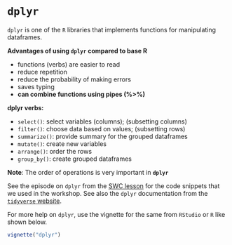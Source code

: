 # `dplyr`

`dplyr` is one of the `R` libraries that implements functions for manipulating dataframes. 

      
**Advantages of using `dplyr` compared to base R**

 - functions (verbs) are easier to read
 - reduce repetition
 - reduce the probability of making errors
 - saves typing 
 - **can combine functions using pipes (%>%)**
  
    
**dplyr verbs:**

- `select()`: select variables (columns); (subsetting columns)  
- `filter()`: choose data based on values; (subsetting rows)
- `summarize()`: provide summary for the grouped dataframes
- `mutate()`:  create new variables
- `arrange()`: order the rows
- `group_by()`: create grouped dataframes


**Note**: The order of operations is very important in **`dplyr`** 

See the episode on `dplyr` from the [SWC lesson](http://swcarpentry.github.io/r-novice-gapminder/13-dplyr/index.html) for the code snippets that we used in the workshop. See also the `dplyr` documentation from the [`tidyverse` website](https://dplyr.tidyverse.org).


For more help on `dplyr`, use the vignette for the same from `RStudio` or `R` like shown below.
```r
vignette("dplyr")
```


